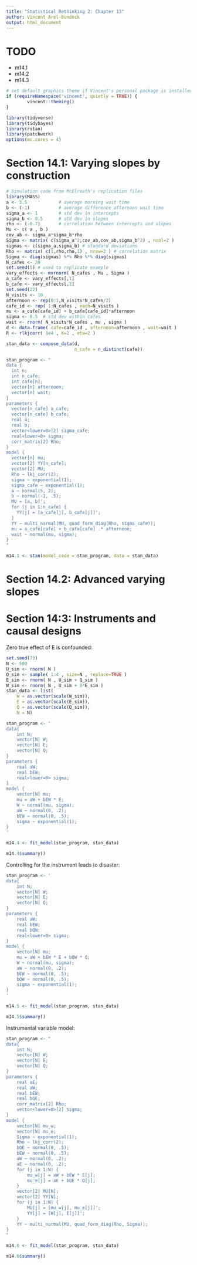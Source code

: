 ```yaml
---
title: "Statistical Rethinking 2: Chapter 13"
author: Vincent Arel-Bundock
output: html_document
---
```


# TODO

* m14.1
* m14.2
* m14.3

```r
# set default graphics theme if Vincent's personal package is installed
if (requireNamespace('vincent', quietly = TRUE)) {
        vincent::theming()
}
```

```r
library(tidyverse)
library(tidybayes)
library(rstan)
library(patchwork)
options(mc.cores = 4)
```

# Section 14.1: Varying slopes by construction

```r

# Simulation code from McElreath's replication files
library(MASS)
a <- 3.5            # average morning wait time
b <- (-1)           # average difference afternoon wait time
sigma_a <- 1        # std dev in intercepts
sigma_b <- 0.5      # std dev in slopes
rho <- (-0.7)       # correlation between intercepts and slopes
Mu <- c( a , b )
cov_ab <- sigma_a*sigma_b*rho
Sigma <- matrix( c(sigma_a^2,cov_ab,cov_ab,sigma_b^2) , ncol=2 )
sigmas <- c(sigma_a,sigma_b) # standard deviations
Rho <- matrix( c(1,rho,rho,1) , nrow=2 ) # correlation matrix
Sigma <- diag(sigmas) %*% Rho %*% diag(sigmas)
N_cafes <- 20
set.seed(5) # used to replicate example
vary_effects <- mvrnorm( N_cafes , Mu , Sigma )
a_cafe <- vary_effects[,1]
b_cafe <- vary_effects[,2]
set.seed(22)
N_visits <- 10
afternoon <- rep(0:1,N_visits*N_cafes/2)
cafe_id <- rep( 1:N_cafes , each=N_visits )
mu <- a_cafe[cafe_id] + b_cafe[cafe_id]*afternoon
sigma <- 0.5  # std dev within cafes
wait <- rnorm( N_visits*N_cafes , mu , sigma )
d <- data.frame( cafe=cafe_id , afternoon=afternoon , wait=wait )
R <- rlkjcorr( 1e4 , K=2 , eta=2 )

stan_data <- compose_data(d,
 		                  n_cafe = n_distinct(cafe))

stan_program <- "
data {
  int n;
  int n_cafe;
  int cafe[n];
  vector[n] afternoon;
  vector[n] wait;
}
parameters {
  vector[n_cafe] a_cafe;
  vector[n_cafe] b_cafe;
  real a;
  real b;
  vector<lower=0>[2] sigma_cafe;
  real<lower=0> sigma;
  corr_matrix[2] Rho;
}
model {
  vector[n] mu;
  vector[2] YY[n_cafe];
  vector[2] MU;
  Rho ~ lkj_corr(2);
  sigma ~ exponential(1);
  sigma_cafe ~ exponential(1);
  a ~ normal(5, 2);
  b ~ normal(-1, .5);
  MU = [a, b]';
  for (j in 1:n_cafe) {
    YY[j] = [a_cafe[j], b_cafe[j]]';
  }
  YY ~ multi_normal(MU, quad_form_diag(Rho, sigma_cafe));
  mu = a_cafe[cafe] + b_cafe[cafe] .* afternoon;
  wait ~ normal(mu, sigma);
}
"

m14.1 <- stan(model_code = stan_program, data = stan_data)
```



# Section 14.2: Advanced varying slopes

# Section 14:3: Instruments and causal designs

Zero true effect of E is confounded:

```r
set.seed(73)
N <- 500
U_sim <- rnorm( N )
Q_sim <- sample( 1:4 , size=N , replace=TRUE )
E_sim <- rnorm( N , U_sim + Q_sim )
W_sim <- rnorm( N , U_sim + 0*E_sim )
stan_data <- list(
    W = as.vector(scale(W_sim)),
    E = as.vector(scale(E_sim)),
    Q = as.vector(scale(Q_sim)),
    N = N)

stan_program <- '
data{
    int N;
    vector[N] W;
    vector[N] E;
    vector[N] Q;
}
parameters {
    real aW;
    real bEW;
    real<lower=0> sigma;
}
model {
    vector[N] mu;
    mu = aW + bEW * E;
    W ~ normal(mu, sigma);
    aW ~ normal(0, .2);
    bEW ~ normal(0, .5);
    sigma ~ exponential(1);
}
'

m14.4 <- fit_model(stan_program, stan_data)
```

```r
m14.4$summary()
```

Controlling for the instrument leads to disaster:

```r
stan_program <- '
data{
    int N;
    vector[N] W;
    vector[N] E;
    vector[N] Q;
}
parameters {
    real aW;
    real bEW;
    real bQW;
    real<lower=0> sigma;
}
model {
    vector[N] mu;
    mu = aW + bEW * E + bQW * Q;
    W ~ normal(mu, sigma);
    aW ~ normal(0, .2);
    bEW ~ normal(0, .5);
    bQW ~ normal(0, .5);
    sigma ~ exponential(1);
}
'

m14.5 <- fit_model(stan_program, stan_data)
```

```r
m14.5$summary()
```


Instrumental variable model:

```r
stan_program <- "
data{
    int N;
    vector[N] W;
    vector[N] E;
    vector[N] Q;
}
parameters {
    real aE;
    real aW;
    real bEW;
    real bQE;
    corr_matrix[2] Rho;
    vector<lower=0>[2] Sigma;
}
model {
    vector[N] mu_w;
    vector[N] mu_e;
    Sigma ~ exponential(1);
    Rho ~ lkj_corr(2);
    bQE ~ normal(0, .5);
    bEW ~ normal(0, .5);
    aW ~ normal(0, .2);
    aE ~ normal(0, .2);
    for (j in 1:N) {
        mu_w[j] = aW + bEW * E[j];
        mu_e[j] = aE + bQE * Q[j];
    }
    vector[2] MU[N];
    vector[2] YY[N];
    for (j in 1:N) {
        MU[j] = [mu_w[j], mu_e[j]]';
        YY[j] = [W[j], E[j]]';
    }
    YY ~ multi_normal(MU, quad_form_diag(Rho, Sigma));
}
"

m14.6 <- fit_model(stan_program, stan_data)
```

```r
m14.6$summary()
```
